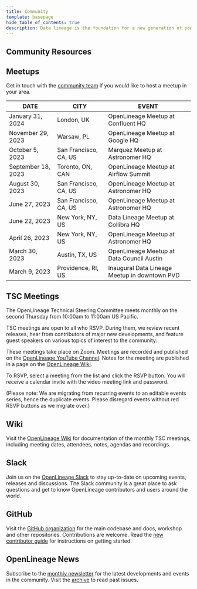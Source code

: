 ```yaml
---
title: Community
template: basepage
hide_table_of_contents: true
description: Data lineage is the foundation for a new generation of powerful, context-aware data tools and best practices. OpenLineage enables consistent collection of lineage metadata, creating a deeper understanding of how data is produced and used.
---
```


<div id="post-content" className="CommunityPage boxed">

<div className="title px-4 py-12 text-center lg:py-14 lg:px-0">
    <h2 className="text-5xl text-color-1">
        Community Resources
    </h2>
</div>

<div className="text-center pt-8">
    <h2>Meetups</h2>
</div>
<p className="text-center">Get in touch with the <a href="mailto:michael.robinson@astronomer.io">community team</a> if you would like to host a meetup in your area.</p>

<div className="container"><div className="row w-100%"><div className="commtable-col">

| <div class="text-xl pl-10 pr-10 w-100%">DATE</div> | <div class="text-xl pl-10 pr-10">CITY</div> | <div class="text-xl pl-10 pr-10">EVENT</div> |
| ----------- | ----------- | ----------- |
| <div class="text-xl p-10">January 31, 2024</div> | <div class="text-xl pl-10 pr-10">London, UK</div> | <div class="text-xl pl-10 pr-10">OpenLineage Meetup at Confluent HQ</div> |
| <div class="text-xl p-10">November 29, 2023</div> | <div class="text-xl pl-10 pr-10">Warsaw, PL</div> | <div class="text-xl pl-10 pr-10">OpenLineage Meetup at Google HQ</div> |
| <div class="text-xl p-10">October 5, 2023</div> | <div class="text-xl pl-10 pr-10">San Francisco, CA, US</div> | <div class="text-xl pl-10 pr-10">Marquez Meetup at Astronomer HQ</div> |
| <div class="text-xl p-10">September 18, 2023</div> | <div class="text-xl pl-10 pr-10">Toronto, ON, CAN</div> | <div class="text-xl pl-10 pr-10">OpenLineage Meetup at Airflow Summit</div> |
| <div class="text-xl p-10">August 30, 2023</div> | <div class="text-xl pl-10 pr-10">San Francisco, CA, US</div> | <div class="text-xl pl-10 pr-10">OpenLineage Meetup at Astronomer HQ</div> |
| <div class="text-xl p-10">June 27, 2023</div> | <div class="text-xl pl-10 pr-10">San Francisco, CA, US</div> | <div class="text-xl pl-10 pr-10">OpenLineage Meetup at Astronomer HQ</div> |
| <div class="text-xl p-10">June 22, 2023</div> | <div class="text-xl pl-10 pr-10">New York, NY, US</div> | <div class="text-xl pl-10 pr-10">Data Lineage Meetup at Collibra HQ</div> |
| <div class="text-xl p-10">April 26, 2023</div> | <div class="text-xl pl-10 pr-10">New York, NY, US</div> | <div class="text-xl pl-10 pr-10">OpenLineage Meetup at Astronomer HQ</div> |
| <div class="text-xl p-10">March 30, 2023</div> | <div class="text-xl pl-10 pr-10">Austin, TX, US</div> | <div class="text-xl pl-10 pr-10">OpenLineage Meetup at Data Council Austin</div> |
| <div class="text-xl p-10">March 9, 2023</div> | <div class="text-xl pl-10 pr-10">Providence, RI, US</div> | <div class="text-xl pl-10 pr-10">Inaugural Data Lineage Meetup in downtown PVD</div> |

</div></div></div>

<div className="text-center pt-8"><h2>TSC Meetings</h2></div>
<div className="container">
    <div className="row">
        <div className="col">
            <p className="text-2xl">The OpenLineage Technical Steering Committee meets monthly on the second Thursday from 10:00am to 11:00am US Pacific.</p>
            <p>TSC meetings are open to all who RSVP. During them, we review recent releases, hear from contributors of major new developments, and feature guest speakers on various topics of interest to the community.</p>
            <p>These meetings take place on Zoom. Meetings are recorded and published on the <a href="https://www.youtube.com/@openlineageproject6897/videos">OpenLineage YouTube Channel</a>. Notes for the meeting are published in a page on the <a href="https://wiki.lfaidata.foundation/display/OpenLineage/Monthly+TSC+meeting">OpenLineage Wiki</a>.</p>
            <p>To RSVP, select a meeting from the list and click the RSVP button. You will receive a calendar invite with the video meeting link and password.</p>
            <p>(Please note: We are migrating from recurring events to an editable events series, hence the duplicate events. Please disregard events without red RSVP buttons as we migrate over.)</p>
        </div>
        <div className="col col--4">
            <AddEvent />
        </div>
    </div>
</div>

<div className="text-center pt-8"><h2>Wiki</h2></div>
<div className="container text-center">
    <div className="row">
        <p>Visit the <a href="https://bit.ly/OLwiki">OpenLineage Wiki</a> for documentation of the monthly TSC meetings, including meeting dates, attendees, notes, agendas and recordings.</p>
    </div>
</div>

<div className="text-center pt-8"><h2>Slack</h2></div>
<div className="container text-center">
    <div className="row">
        <p>Join us on the <a href="https://bit.ly/lineageslack">OpenLineage Slack</a> to stay up-to-date on upcoming events, releases and discussions. The Slack community is a great place to ask questions and get to know OpenLineage contributors and users around the world.</p>
    </div>
</div>

<div className="text-center pt-8"><h2>GitHub</h2></div>
<div className="container text-center">
    <div className="row">
        <p>Visit the <a href="https://github.com/OpenLineage">GitHub organization</a> for the main codebase and docs, workshop and other repositories. Contributions are welcome. Read the <a href="https://github.com/OpenLineage/OpenLineage/blob/main/CONTRIBUTING.md">new contributor guide</a> for instructions on getting started.</p>
    </div>
</div>

<div className="text-center pt-8"><h2>OpenLineage News</h2></div>
<div className="container text-center">
    <div className="row">
        <p>Subscribe to the <a href="https://bit.ly/OL_news">monthly newsletter</a> for the latest developments and events in the community. Visit the <a href="https://bit.ly/OL_news_archive">archive</a> to read past issues.</p>
    </div>
</div>

<div className="text-center pt-8">&nbsp;</div>
<div className="container text-center">
    <div className="row">
        <p>&nbsp;</p>
    </div>
</div>

</div>

<Footer />
